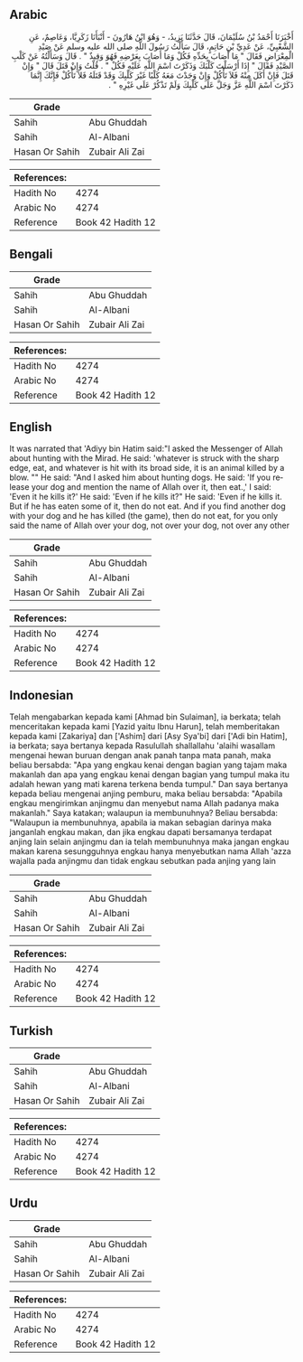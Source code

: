 ## Arabic


<div dir="rtl" lang="ar" style={{fontSize:'larger',backgroundColor:'#f8f9fa',padding:20}}>
أَخْبَرَنَا أَحْمَدُ بْنُ سُلَيْمَانَ، قَالَ حَدَّثَنَا يَزِيدُ، - وَهُوَ ابْنُ هَارُونَ - أَنْبَأَنَا زَكَرِيَّا، وَعَاصِمٌ، عَنِ الشَّعْبِيِّ، عَنْ عَدِيِّ بْنِ حَاتِمٍ، قَالَ سَأَلْتُ رَسُولَ اللَّهِ صلى الله عليه وسلم عَنْ صَيْدِ الْمِعْرَاضِ فَقَالَ ‏"‏ مَا أَصَابَ بِحَدِّهِ فَكُلْ وَمَا أَصَابَ بِعَرْضِهِ فَهُوَ وَقِيذٌ ‏"‏ ‏.‏ قَالَ وَسَأَلْتُهُ عَنْ كَلْبِ الصَّيْدِ فَقَالَ ‏"‏ إِذَا أَرْسَلْتَ كَلْبَكَ وَذَكَرْتَ اسْمَ اللَّهِ عَلَيْهِ فَكُلْ ‏"‏ ‏.‏ قُلْتُ وَإِنْ قَتَلَ قَالَ ‏"‏ وَإِنْ قَتَلَ فَإِنْ أَكَلَ مِنْهُ فَلاَ تَأْكُلْ وَإِنْ وَجَدْتَ مَعَهُ كَلْبًا غَيْرَ كَلْبِكَ وَقَدْ قَتَلَهُ فَلاَ تَأْكُلْ فَإِنَّكَ إِنَّمَا ذَكَرْتَ اسْمَ اللَّهِ عَزَّ وَجَلَّ عَلَى كَلْبِكَ وَلَمْ تَذْكُرْ عَلَى غَيْرِهِ ‏"‏ ‏.‏
</div>
<div style={{backgroundColor:'#f8f9fa',padding:20, marginBottom: 10}}><table> <thead> <tr> <th>Grade</th> <th></th> </tr> </thead> <tbody> <tr><td>Sahih</td><td>Abu Ghuddah</td></tr><tr><td>Sahih</td><td>Al-Albani</td></tr><tr><td>Hasan Or Sahih</td><td>Zubair Ali Zai</td></tr></tbody></table><table> <thead> <tr> <th>References:</th> <th></th> </tr> </thead> <tbody><tr><td>Hadith No</td><td>4274</td></tr><tr><td>Arabic No</td><td>4274</td></tr><tr><td>Reference</td><td>Book 42 Hadith 12</td></tr></tbody></table></div>

## Bengali


<div dir="ltr" lang="bn" style={{fontSize:'larger',backgroundColor:'#f8f9fa',padding:20}}>

</div>
<div style={{backgroundColor:'#f8f9fa',padding:20, marginBottom: 10}}><table> <thead> <tr> <th>Grade</th> <th></th> </tr> </thead> <tbody> <tr><td>Sahih</td><td>Abu Ghuddah</td></tr><tr><td>Sahih</td><td>Al-Albani</td></tr><tr><td>Hasan Or Sahih</td><td>Zubair Ali Zai</td></tr></tbody></table><table> <thead> <tr> <th>References:</th> <th></th> </tr> </thead> <tbody><tr><td>Hadith No</td><td>4274</td></tr><tr><td>Arabic No</td><td>4274</td></tr><tr><td>Reference</td><td>Book 42 Hadith 12</td></tr></tbody></table></div>

## English


<div dir="ltr" lang="en" style={{fontSize:'larger',backgroundColor:'#f8f9fa',padding:20}}>
It was narrated that 'Adiyy bin Hatim said:"I asked the Messenger of Allah about hunting with the Mirad. He said: 'whatever is struck with the sharp edge, eat, and whatever is hit with its broad side, it is an animal killed by a blow. "" He said: "And I asked him about hunting dogs. He said: 'If you release your dog and mention the name of Allah over it, then eat.,' I said: 'Even it he kills it?' He said: 'Even if he kills it?" He said: 'Even if he kills it. But if he has eaten some of it, then do not eat. And if you find another dog with your dog and he has killed (the game), then do not eat, for you only said the name of Allah over your dog, not over your dog, not over any other
</div>
<div style={{backgroundColor:'#f8f9fa',padding:20, marginBottom: 10}}><table> <thead> <tr> <th>Grade</th> <th></th> </tr> </thead> <tbody> <tr><td>Sahih</td><td>Abu Ghuddah</td></tr><tr><td>Sahih</td><td>Al-Albani</td></tr><tr><td>Hasan Or Sahih</td><td>Zubair Ali Zai</td></tr></tbody></table><table> <thead> <tr> <th>References:</th> <th></th> </tr> </thead> <tbody><tr><td>Hadith No</td><td>4274</td></tr><tr><td>Arabic No</td><td>4274</td></tr><tr><td>Reference</td><td>Book 42 Hadith 12</td></tr></tbody></table></div>

## Indonesian


<div dir="ltr" lang="id" style={{fontSize:'larger',backgroundColor:'#f8f9fa',padding:20}}>
Telah mengabarkan kepada kami [Ahmad bin Sulaiman], ia berkata; telah menceritakan kepada kami [Yazid yaitu Ibnu Harun], telah memberitakan kepada kami [Zakariya] dan ['Ashim] dari [Asy Sya'bi] dari ['Adi bin Hatim], ia berkata; saya bertanya kepada Rasulullah shallallahu 'alaihi wasallam mengenai hewan buruan dengan anak panah tanpa mata panah, maka beliau bersabda: "Apa yang engkau kenai dengan bagian yang tajam maka makanlah dan apa yang engkau kenai dengan bagian yang tumpul maka itu adalah hewan yang mati karena terkena benda tumpul." Dan saya bertanya kepada beliau mengenai anjing pemburu, maka beliau bersabda: "Apabila engkau mengirimkan anjingmu dan menyebut nama Allah padanya maka makanlah." Saya katakan; walaupun ia membunuhnya? Beliau bersabda: "Walaupun ia membunuhnya, apabila ia makan sebagian darinya maka janganlah engkau makan, dan jika engkau dapati bersamanya terdapat anjing lain selain anjingmu dan ia telah membunuhnya maka jangan engkau makan karena sesungguhnya engkau hanya menyebutkan nama Allah 'azza wajalla pada anjingmu dan tidak engkau sebutkan pada anjing yang lain
</div>
<div style={{backgroundColor:'#f8f9fa',padding:20, marginBottom: 10}}><table> <thead> <tr> <th>Grade</th> <th></th> </tr> </thead> <tbody> <tr><td>Sahih</td><td>Abu Ghuddah</td></tr><tr><td>Sahih</td><td>Al-Albani</td></tr><tr><td>Hasan Or Sahih</td><td>Zubair Ali Zai</td></tr></tbody></table><table> <thead> <tr> <th>References:</th> <th></th> </tr> </thead> <tbody><tr><td>Hadith No</td><td>4274</td></tr><tr><td>Arabic No</td><td>4274</td></tr><tr><td>Reference</td><td>Book 42 Hadith 12</td></tr></tbody></table></div>

## Turkish


<div dir="ltr" lang="tr" style={{fontSize:'larger',backgroundColor:'#f8f9fa',padding:20}}>

</div>
<div style={{backgroundColor:'#f8f9fa',padding:20, marginBottom: 10}}><table> <thead> <tr> <th>Grade</th> <th></th> </tr> </thead> <tbody> <tr><td>Sahih</td><td>Abu Ghuddah</td></tr><tr><td>Sahih</td><td>Al-Albani</td></tr><tr><td>Hasan Or Sahih</td><td>Zubair Ali Zai</td></tr></tbody></table><table> <thead> <tr> <th>References:</th> <th></th> </tr> </thead> <tbody><tr><td>Hadith No</td><td>4274</td></tr><tr><td>Arabic No</td><td>4274</td></tr><tr><td>Reference</td><td>Book 42 Hadith 12</td></tr></tbody></table></div>

## Urdu


<div dir="rtl" lang="ur" style={{fontSize:'larger',backgroundColor:'#f8f9fa',padding:20}}>

</div>
<div style={{backgroundColor:'#f8f9fa',padding:20, marginBottom: 10}}><table> <thead> <tr> <th>Grade</th> <th></th> </tr> </thead> <tbody> <tr><td>Sahih</td><td>Abu Ghuddah</td></tr><tr><td>Sahih</td><td>Al-Albani</td></tr><tr><td>Hasan Or Sahih</td><td>Zubair Ali Zai</td></tr></tbody></table><table> <thead> <tr> <th>References:</th> <th></th> </tr> </thead> <tbody><tr><td>Hadith No</td><td>4274</td></tr><tr><td>Arabic No</td><td>4274</td></tr><tr><td>Reference</td><td>Book 42 Hadith 12</td></tr></tbody></table></div>